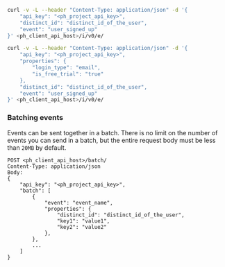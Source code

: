 
<Intro />

```bash
curl -v -L --header "Content-Type: application/json" -d '{
    "api_key": "<ph_project_api_key>",
    "distinct_id": "distinct_id_of_the_user",
    "event": "user_signed_up"
}' <ph_client_api_host>/i/v0/e/
```

<NamingTip />

<SettingProperties />

```bash
curl -v -L --header "Content-Type: application/json" -d '{
    "api_key": "<ph_project_api_key>",
    "properties": {
        "login_type": "email",
        "is_free_trial": "true"
    },
    "distinct_id": "distinct_id_of_the_user",
    "event": "user_signed_up"
}' <ph_client_api_host>/i/v0/e/
```

### Batching events

Events can be sent together in a batch. There is no limit on the number of events you can send in a batch, but the entire request body must be less than `20MB` by default.

```shell label=Batch
POST <ph_client_api_host>/batch/
Content-Type: application/json
Body:
{
    "api_key": "<ph_project_api_key>",
    "batch": [
        {
            "event": "event_name",
            "properties": {
                "distinct_id": "distinct_id_of_the_user",
                "key1": "value1",
                "key2": "value2"
            },
        },
        ...
    ]
}
```
